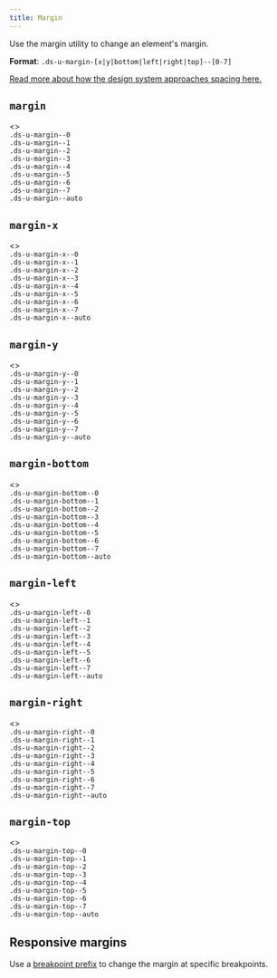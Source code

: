 ```yaml
---
title: Margin
---
```


Use the margin utility to change an element's margin.

**Format**: `.ds-u-margin-[x|y|bottom|left|right|top]--[0-7]`

[Read more about how the design system approaches spacing here.](/styles/spacing)

## `margin`
<EmbeddedExample>
    <>
        <div class="ds-u-fill--primary-alt ds-u-margin-bottom--2" style="max-width: fit-content">
            <div class="ds-u-margin--0 ds-u-display--inline-block">
            <code>.ds-u-margin--0</code>
            </div>
        </div>
        <div class="ds-u-fill--primary-alt ds-u-margin-bottom--2" style="max-width: fit-content">
            <div class="ds-u-margin--1 ds-u-display--inline-block">
            <code>.ds-u-margin--1</code>
            </div>
        </div>
        <div class="ds-u-fill--primary-alt ds-u-margin-bottom--2" style="max-width: fit-content">
            <div class="ds-u-margin--2 ds-u-display--inline-block">
            <code>.ds-u-margin--2</code>
            </div>
        </div>
        <div class="ds-u-fill--primary-alt ds-u-margin-bottom--2" style="max-width: fit-content">
            <div class="ds-u-margin--3 ds-u-display--inline-block">
            <code>.ds-u-margin--3</code>
            </div>
        </div>
        <div class="ds-u-fill--primary-alt ds-u-margin-bottom--2" style="max-width: fit-content">
            <div class="ds-u-margin--4 ds-u-display--inline-block">
            <code>.ds-u-margin--4</code>
            </div>
        </div>
        <div class="ds-u-fill--primary-alt ds-u-margin-bottom--2" style="max-width: fit-content">
            <div class="ds-u-margin--5 ds-u-display--inline-block">
            <code>.ds-u-margin--5</code>
            </div>
        </div>
        <div class="ds-u-fill--primary-alt ds-u-margin-bottom--2" style="max-width: fit-content">
            <div class="ds-u-margin--6 ds-u-display--inline-block">
            <code>.ds-u-margin--6</code>
            </div>
        </div>
        <div class="ds-u-fill--primary-alt ds-u-margin-bottom--2" style="max-width: fit-content">
            <div class="ds-u-margin--7 ds-u-display--inline-block">
            <code>.ds-u-margin--7</code>
            </div>
        </div>
        <div class="ds-u-fill--primary-alt ds-u-margin-bottom--2" style="max-width: fit-content">
            <div class="ds-u-margin--auto" style="width: 250px">
                <code>.ds-u-margin--auto</code>
            </div>
        </div>
    </>
</EmbeddedExample>

## `margin-x`
<EmbeddedExample>
    <>
        <div class="ds-u-fill--primary-alt ds-u-margin-bottom--2" style="max-width: fit-content">
            <div class="ds-u-margin-x--0 ds-u-display--inline-block">
            <code>.ds-u-margin-x--0</code>
            </div>
        </div>
        <div class="ds-u-fill--primary-alt ds-u-margin-bottom--2" style="max-width: fit-content">
            <div class="ds-u-margin-x--1 ds-u-display--inline-block">
            <code>.ds-u-margin-x--1</code>
            </div>
        </div>
        <div class="ds-u-fill--primary-alt ds-u-margin-bottom--2" style="max-width: fit-content">
            <div class="ds-u-margin-x--2 ds-u-display--inline-block">
            <code>.ds-u-margin-x--2</code>
            </div>
        </div>
        <div class="ds-u-fill--primary-alt ds-u-margin-bottom--2" style="max-width: fit-content">
            <div class="ds-u-margin-x--3 ds-u-display--inline-block">
            <code>.ds-u-margin-x--3</code>
            </div>
        </div>
        <div class="ds-u-fill--primary-alt ds-u-margin-bottom--2" style="max-width: fit-content">
            <div class="ds-u-margin-x--4 ds-u-display--inline-block">
            <code>.ds-u-margin-x--4</code>
            </div>
        </div>
        <div class="ds-u-fill--primary-alt ds-u-margin-bottom--2" style="max-width: fit-content">
            <div class="ds-u-margin-x--5 ds-u-display--inline-block">
            <code>.ds-u-margin-x--5</code>
            </div>
        </div>
        <div class="ds-u-fill--primary-alt ds-u-margin-bottom--2" style="max-width: fit-content">
            <div class="ds-u-margin-x--6 ds-u-display--inline-block">
            <code>.ds-u-margin-x--6</code>
            </div>
        </div>
        <div class="ds-u-fill--primary-alt ds-u-margin-bottom--2" style="max-width: fit-content">
            <div class="ds-u-margin-x--7 ds-u-display--inline-block">
            <code>.ds-u-margin-x--7</code>
            </div>
        </div>
        <div class="ds-u-fill--primary-alt ds-u-margin-bottom--2" style="max-width: fit-content">
            <div class="ds-u-margin-x--auto" style="width: 250px">
                <code>.ds-u-margin-x--auto</code>
            </div>
        </div>
    </>
</EmbeddedExample>

## `margin-y`
<EmbeddedExample>
    <>
        <div class="ds-u-fill--primary-alt ds-u-margin-bottom--2" style="max-width: fit-content">
            <div class="ds-u-margin-y--0 ds-u-display--inline-block">
            <code>.ds-u-margin-y--0</code>
            </div>
        </div>
        <div class="ds-u-fill--primary-alt ds-u-margin-bottom--2" style="max-width: fit-content">
            <div class="ds-u-margin-y--1 ds-u-display--inline-block">
            <code>.ds-u-margin-y--1</code>
            </div>
        </div>
        <div class="ds-u-fill--primary-alt ds-u-margin-bottom--2" style="max-width: fit-content">
            <div class="ds-u-margin-y--2 ds-u-display--inline-block">
            <code>.ds-u-margin-y--2</code>
            </div>
        </div>
        <div class="ds-u-fill--primary-alt ds-u-margin-bottom--2" style="max-width: fit-content">
            <div class="ds-u-margin-y--3 ds-u-display--inline-block">
            <code>.ds-u-margin-y--3</code>
            </div>
        </div>
        <div class="ds-u-fill--primary-alt ds-u-margin-bottom--2" style="max-width: fit-content">
            <div class="ds-u-margin-y--4 ds-u-display--inline-block">
            <code>.ds-u-margin-y--4</code>
            </div>
        </div>
        <div class="ds-u-fill--primary-alt ds-u-margin-bottom--2" style="max-width: fit-content">
            <div class="ds-u-margin-y--5 ds-u-display--inline-block">
            <code>.ds-u-margin-y--5</code>
            </div>
        </div>
        <div class="ds-u-fill--primary-alt ds-u-margin-bottom--2" style="max-width: fit-content">
            <div class="ds-u-margin-y--6 ds-u-display--inline-block">
            <code>.ds-u-margin-y--6</code>
            </div>
        </div>
        <div class="ds-u-fill--primary-alt ds-u-margin-bottom--2" style="max-width: fit-content">
            <div class="ds-u-margin-y--7 ds-u-display--inline-block">
            <code>.ds-u-margin-y--7</code>
            </div>
        </div>
        <div class="ds-u-fill--primary-alt ds-u-margin-bottom--2" style="max-width: fit-content">
            <div class="ds-u-margin-y--auto" style="width: 250px">
                <code>.ds-u-margin-y--auto</code>
            </div>
        </div>
    </>
</EmbeddedExample>

## `margin-bottom`
<EmbeddedExample>
    <>
        <div class="ds-u-fill--primary-alt ds-u-margin-bottom--2" style="max-width: fit-content">
            <div class="ds-u-margin-bottom--0 ds-u-display--inline-block">
            <code>.ds-u-margin-bottom--0</code>
            </div>
        </div>
        <div class="ds-u-fill--primary-alt ds-u-margin-bottom--2" style="max-width: fit-content">
            <div class="ds-u-margin-bottom--1 ds-u-display--inline-block">
            <code>.ds-u-margin-bottom--1</code>
            </div>
        </div>
        <div class="ds-u-fill--primary-alt ds-u-margin-bottom--2" style="max-width: fit-content">
            <div class="ds-u-margin-bottom--2 ds-u-display--inline-block">
            <code>.ds-u-margin-bottom--2</code>
            </div>
        </div>
        <div class="ds-u-fill--primary-alt ds-u-margin-bottom--2" style="max-width: fit-content">
            <div class="ds-u-margin-bottom--3 ds-u-display--inline-block">
            <code>.ds-u-margin-bottom--3</code>
            </div>
        </div>
        <div class="ds-u-fill--primary-alt ds-u-margin-bottom--2" style="max-width: fit-content">
            <div class="ds-u-margin-bottom--4 ds-u-display--inline-block">
            <code>.ds-u-margin-bottom--4</code>
            </div>
        </div>
        <div class="ds-u-fill--primary-alt ds-u-margin-bottom--2" style="max-width: fit-content">
            <div class="ds-u-margin-bottom--5 ds-u-display--inline-block">
            <code>.ds-u-margin-bottom--5</code>
            </div>
        </div>
        <div class="ds-u-fill--primary-alt ds-u-margin-bottom--2" style="max-width: fit-content">
            <div class="ds-u-margin-bottom--6 ds-u-display--inline-block">
            <code>.ds-u-margin-bottom--6</code>
            </div>
        </div>
        <div class="ds-u-fill--primary-alt ds-u-margin-bottom--2" style="max-width: fit-content">
            <div class="ds-u-margin-bottom--7 ds-u-display--inline-block">
            <code>.ds-u-margin-bottom--7</code>
            </div>
        </div>
        <div class="ds-u-fill--primary-alt ds-u-margin-bottom--2" style="max-width: fit-content">
            <div class="ds-u-margin-bottom--auto" style="width: 250px">
                <code>.ds-u-margin-bottom--auto</code>
            </div>
        </div>
    </>
</EmbeddedExample>

## `margin-left`
<EmbeddedExample>
    <>
        <div class="ds-u-fill--primary-alt ds-u-margin-bottom--2" style="max-width: fit-content">
            <div class="ds-u-margin-left--0 ds-u-display--inline-block">
            <code>.ds-u-margin-left--0</code>
            </div>
        </div>
        <div class="ds-u-fill--primary-alt ds-u-margin-bottom--2" style="max-width: fit-content">
            <div class="ds-u-margin-left--1 ds-u-display--inline-block">
            <code>.ds-u-margin-left--1</code>
            </div>
        </div>
        <div class="ds-u-fill--primary-alt ds-u-margin-bottom--2" style="max-width: fit-content">
            <div class="ds-u-margin-left--2 ds-u-display--inline-block">
            <code>.ds-u-margin-left--2</code>
            </div>
        </div>
        <div class="ds-u-fill--primary-alt ds-u-margin-bottom--2" style="max-width: fit-content">
            <div class="ds-u-margin-left--3 ds-u-display--inline-block">
            <code>.ds-u-margin-left--3</code>
            </div>
        </div>
        <div class="ds-u-fill--primary-alt ds-u-margin-bottom--2" style="max-width: fit-content">
            <div class="ds-u-margin-left--4 ds-u-display--inline-block">
            <code>.ds-u-margin-left--4</code>
            </div>
        </div>
        <div class="ds-u-fill--primary-alt ds-u-margin-bottom--2" style="max-width: fit-content">
            <div class="ds-u-margin-left--5 ds-u-display--inline-block">
            <code>.ds-u-margin-left--5</code>
            </div>
        </div>
        <div class="ds-u-fill--primary-alt ds-u-margin-bottom--2" style="max-width: fit-content">
            <div class="ds-u-margin-left--6 ds-u-display--inline-block">
            <code>.ds-u-margin-left--6</code>
            </div>
        </div>
        <div class="ds-u-fill--primary-alt ds-u-margin-bottom--2" style="max-width: fit-content">
            <div class="ds-u-margin-left--7 ds-u-display--inline-block">
            <code>.ds-u-margin-left--7</code>
            </div>
        </div>
        <div class="ds-u-fill--primary-alt ds-u-margin-bottom--2" style="max-width: fit-content">
            <div class="ds-u-margin-left--auto" style="width: 250px">
                <code>.ds-u-margin-left--auto</code>
            </div>
        </div>
    </>
</EmbeddedExample>

## `margin-right`
<EmbeddedExample>
    <>
        <div class="ds-u-fill--primary-alt ds-u-margin-bottom--2" style="max-width: fit-content">
            <div class="ds-u-margin-right--0 ds-u-display--inline-block">
            <code>.ds-u-margin-right--0</code>
            </div>
        </div>
        <div class="ds-u-fill--primary-alt ds-u-margin-bottom--2" style="max-width: fit-content">
            <div class="ds-u-margin-right--1 ds-u-display--inline-block">
            <code>.ds-u-margin-right--1</code>
            </div>
        </div>
        <div class="ds-u-fill--primary-alt ds-u-margin-bottom--2" style="max-width: fit-content">
            <div class="ds-u-margin-right--2 ds-u-display--inline-block">
            <code>.ds-u-margin-right--2</code>
            </div>
        </div>
        <div class="ds-u-fill--primary-alt ds-u-margin-bottom--2" style="max-width: fit-content">
            <div class="ds-u-margin-right--3 ds-u-display--inline-block">
            <code>.ds-u-margin-right--3</code>
            </div>
        </div>
        <div class="ds-u-fill--primary-alt ds-u-margin-bottom--2" style="max-width: fit-content">
            <div class="ds-u-margin-right--4 ds-u-display--inline-block">
            <code>.ds-u-margin-right--4</code>
            </div>
        </div>
        <div class="ds-u-fill--primary-alt ds-u-margin-bottom--2" style="max-width: fit-content">
            <div class="ds-u-margin-right--5 ds-u-display--inline-block">
            <code>.ds-u-margin-right--5</code>
            </div>
        </div>
        <div class="ds-u-fill--primary-alt ds-u-margin-bottom--2" style="max-width: fit-content">
            <div class="ds-u-margin-right--6 ds-u-display--inline-block">
            <code>.ds-u-margin-right--6</code>
            </div>
        </div>
        <div class="ds-u-fill--primary-alt ds-u-margin-bottom--2" style="max-width: fit-content">
            <div class="ds-u-margin-right--7 ds-u-display--inline-block">
            <code>.ds-u-margin-right--7</code>
            </div>
        </div>
        <div class="ds-u-fill--primary-alt ds-u-margin-bottom--2" style="max-width: fit-content">
            <div class="ds-u-margin-right--auto" style="width: 250px">
                <code>.ds-u-margin-right--auto</code>
            </div>
        </div>
    </>
</EmbeddedExample>

## `margin-top`
<EmbeddedExample>
    <>
        <div class="ds-u-fill--primary-alt ds-u-margin-bottom--2" style="max-width: fit-content">
            <div class="ds-u-margin-top--0 ds-u-display--inline-block">
            <code>.ds-u-margin-top--0</code>
            </div>
        </div>
        <div class="ds-u-fill--primary-alt ds-u-margin-bottom--2" style="max-width: fit-content">
            <div class="ds-u-margin-top--1 ds-u-display--inline-block">
            <code>.ds-u-margin-top--1</code>
            </div>
        </div>
        <div class="ds-u-fill--primary-alt ds-u-margin-bottom--2" style="max-width: fit-content">
            <div class="ds-u-margin-top--2 ds-u-display--inline-block">
            <code>.ds-u-margin-top--2</code>
            </div>
        </div>
        <div class="ds-u-fill--primary-alt ds-u-margin-bottom--2" style="max-width: fit-content">
            <div class="ds-u-margin-top--3 ds-u-display--inline-block">
            <code>.ds-u-margin-top--3</code>
            </div>
        </div>
        <div class="ds-u-fill--primary-alt ds-u-margin-bottom--2" style="max-width: fit-content">
            <div class="ds-u-margin-top--4 ds-u-display--inline-block">
            <code>.ds-u-margin-top--4</code>
            </div>
        </div>
        <div class="ds-u-fill--primary-alt ds-u-margin-bottom--2" style="max-width: fit-content">
            <div class="ds-u-margin-top--5 ds-u-display--inline-block">
            <code>.ds-u-margin-top--5</code>
            </div>
        </div>
        <div class="ds-u-fill--primary-alt ds-u-margin-bottom--2" style="max-width: fit-content">
            <div class="ds-u-margin-top--6 ds-u-display--inline-block">
            <code>.ds-u-margin-top--6</code>
            </div>
        </div>
        <div class="ds-u-fill--primary-alt ds-u-margin-bottom--2" style="max-width: fit-content">
            <div class="ds-u-margin-top--7 ds-u-display--inline-block">
            <code>.ds-u-margin-top--7</code>
            </div>
        </div>
        <div class="ds-u-fill--primary-alt ds-u-margin-bottom--2" style="max-width: fit-content">
            <div class="ds-u-margin-top--auto" style="width: 250px">
                <code>.ds-u-margin-top--auto</code>
            </div>
        </div>
    </>
</EmbeddedExample>


## Responsive margins

Use a [breakpoint prefix](/guidelines/responsive-design) to change the margin at specific breakpoints.

<ResponsiveExample storyId='utilities-margin--margin' title='Responsive margin example' />
